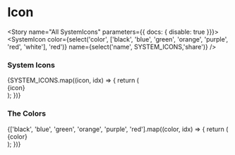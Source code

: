 

<Meta component={SystemIcon} title="Components/Molecules/Icons/SystemIcon" />

# Icon
<Description of={SystemIcon} />
<Props of={SystemIcon} />

<Story name="All SystemIcons" parameters={{ docs: { disable: true }}}>
  <SystemIcon
    color={select('color', ['black', 'blue', 'green', 'orange', 'purple', 'red', 'white'], 'red')}
    name={select('name', SYSTEM_ICONS,'share')}
  />
</Story>

### System Icons
<Preview>
  <Story name="SystemIcons">
    <div style={{display:'flex',flexWrap:'wrap',justifyContent:'space-around'}}>
      {SYSTEM_ICONS.map((icon, idx) => {
        return (
          <div key={`${icon}_${idx}`} style={{margin:'5px',display:'flex',flexDirection:'column',alignItems:'center',padding:'15px',border:'solid black 1px',borderRadius:'5px',height:'25px',minWidth:'25px'}}>
            <SystemIcon name={icon} />
            <span>{icon}</span>
          </div>
        );
      })}
    </div>
  </Story>
</Preview>

### The Colors
<Preview>
  <Story name="SystemIcon Colors">
    <div style={{display:'flex',flexWrap:'wrap',justifyContent:'space-around'}}>
      {['black', 'blue', 'green', 'orange', 'purple', 'red'].map((color, idx) => {
        return (
          <div key={`${color}_${idx}`} style={{margin:'5px',display:'flex',flexDirection:'column',alignItems:'center',padding:'15px',border:'solid black 1px',borderRadius:'5px',height:'25px',minWidth:'25px'}}>
            <SystemIcon name="edit" color={color} />
            <span>{color}</span>
          </div>
        );
      })}
    </div>
  </Story>
</Preview>
